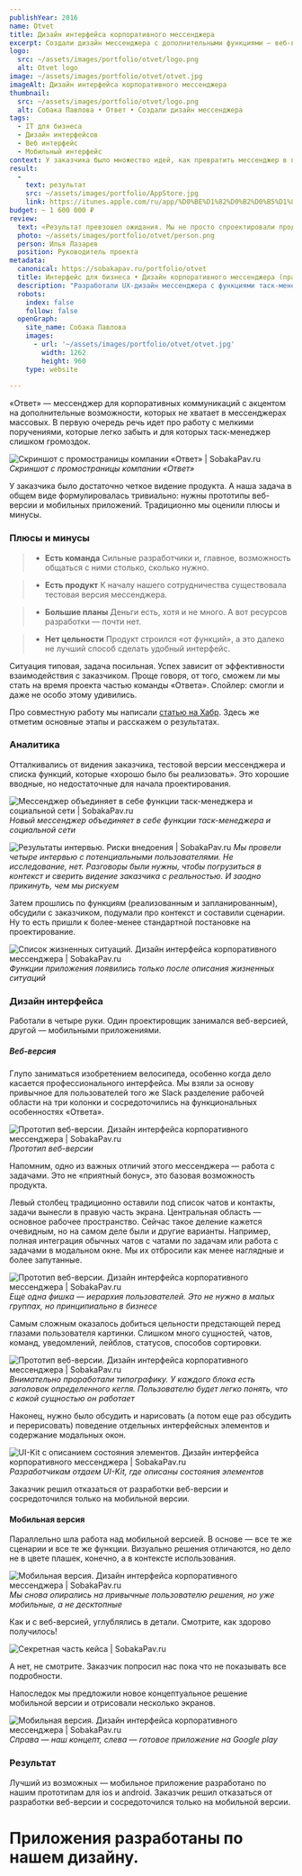 ```yaml
---
publishYear: 2016
name: Otvet
title: Дизайн интерфейса корпоративного мессенджера
excerpt: Создали дизайн мессенджера с дополнительными функциями — веб-версию и мобильные приложения.
logo:
  src: ~/assets/images/portfolio/otvet/logo.png
  alt: Otvet logo
image: ~/assets/images/portfolio/otvet/otvet.jpg
imageAlt: Дизайн интерфейса корпоративного мессенджера
thumbnail:
  src: ~/assets/images/portfolio/otvet/logo.png
  alt: Собака Павлова • Ответ • Создали дизайн мессенджера
tags:
  - IT для бизнеса
  - Дизайн интерфейсов
  - Веб интерфейс
  - Мобильный интерфейс
context: У заказчика было множество идей, как превратить мессенджер в полноценный инструмент командной работы. Очевидный риск — слишком усложнить продукт, напичкав его разрозненными функциями.
result:
  - 
    text: результат
    src: ~/assets/images/portfolio/AppStore.jpg
    link: https://itunes.apple.com/ru/app/%D0%BE%D1%82%D0%B2%D0%B5%D1%82/id1043180890?mt=8
budget: ~ 1 600 000 ₽
review: 
  text: «Результат превзошел ожидания. Мы не просто спроектировали продукт, который хотели. В ходе проектирования мы продумали очень многие вещи, многое узнали о собственном продукте и довели это до ума».
  photo: ~/assets/images/portfolio/otvet/person.png
  person: Илья Лазарев
  position: Руководитель проекта
metadata:
  canonical: https://sobakapav.ru/portfolio/otvet
  title: Интерфейс для бизнеса • Дизайн корпоративного мессенджера (практический кейс)
  description: "Разработали UX-дизайн мессенджера с функциями таск-менеджера, в котором сообщения можно превращать в задачи. В двух версиях: мобильное приложение и для десктопа"
  robots:
    index: false
    follow: false
  openGraph:
    site_name: Собака Павлова
    images:
      - url: '~/assets/images/portfolio/otvet/otvet.jpg'
        width: 1262
        height: 960
    type: website
  
---
```


«Ответ» — мессенджер для корпоративных коммуникаций с акцентом на дополнительные возможности, которых не хватает в мессенджерах массовых. В первую очередь речь идет про работу с мелкими поручениями, которые легко забыть и для которых таск-менеджер слишком громоздок.

![Скриншот с промостраницы компании «Ответ» | SobakaPav.ru](~/assets/images/portfolio/otvet/1.jpg)
_Скриншот с промостраницы компании «Ответ»_

У заказчика было достаточно четкое видение продукта. А наша задача в общем виде формулировалась тривиально: нужны прототипы веб-версии и мобильных приложений. Традиционно мы оценили плюсы и минусы.

### Плюсы и минусы

>+ **Есть команда**
>Сильные разработчики и, главное, возможность общаться с ними столько, сколько нужно.

>+ **Есть продукт**
>К началу нашего сотрудничества существовала тестовая версия мессенджера.

>- **Большие планы**
>Деньги есть, хотя и не много. А вот ресурсов разработки — почти нет.

>- **Нет цельности**
>Продукт строился «от функций», а это далеко не лучший способ сделать удобный интерфейс.

Ситуация типовая, задача посильная. Успех зависит от эффективности взаимодействия с заказчиком. Проще говоря, от того, сможем ли мы стать на время проекта частью команды «Ответа». Спойлер: смогли и даже не особо этому удивились.

Про совместную работу мы написали [статью на Хабр](https://habrahabr.ru/company/sobakapavlova/blog/333774/). Здесь же отметим основные этапы и расскажем о результатах.

### Аналитика

Отталкивались от видения заказчика, тестовой версии мессенджера и списка функций, которые «хорошо было бы реализовать». Это хорошие вводные, но недостаточные для начала проектирования.

![Мессенджер объединяет в себе функции таск-менеджера и социальной сети | SobakaPav.ru](~/assets/images/portfolio/otvet/2.jpg)
_Новый мессенджер объединяет в себе функции таск-менеджера и социальной сети_

![Результаты интервью. Риски внедоения | SobakaPav.ru](~/assets/images/portfolio/otvet/3.png)
_Мы провели четыре интервью с потенциальными пользователями. Не исследование, нет. Разговоры были нужны, чтобы погрузиться в контекст и сверить видение заказчика с реальностью. И заодно прикинуть, чем мы рискуем_

Затем прошлись по функциям (реализованным и запланированным), обсудили с заказчиком, подумали про контекст и составили сценарии. Ну то есть пришли к более-менее стандартной постановке на проектирование.

![Список жизненных ситуаций. Дизайн интерфейса корпоративного мессенджера | SobakaPav.ru](~/assets/images/portfolio/otvet/4.jpg)
_Функции приложения появились только после описания жизненных ситуаций_

### Дизайн интерфейса

Работали в четыре руки. Один проектировщик занимался веб-версией, другой — мобильными приложениями.

##### Веб-версия

Глупо заниматься изобретением велосипеда, особенно когда дело касается профессионального интерфейса. Мы взяли за основу привычное для пользователей того же Slack разделение рабочей области на три колонки и сосредоточились на функциональных особенностях «Ответа».

![Прототип веб-версии. Дизайн интерфейса корпоративного мессенджера | SobakaPav.ru](~/assets/images/portfolio/otvet/5.jpg)
_Прототип веб-версии_

Напомним, одно из важных отличий этого мессенджера — работа с задачами. Это не «приятный бонус», это базовая возможность продукта.

Левый столбец традиционно оставили под список чатов и контакты, задачи вынесли в правую часть экрана. Центральная область — основное рабочее пространство. Сейчас такое деление кажется очевидным, но на самом деле были и другие варианты. Например, полная интеграция обычных чатов с чатами по задачам или работа с задачами в модальном окне. Мы их отбросили как менее наглядные и более запутанные.

![Прототип веб-версии. Дизайн интерфейса корпоративного мессенджера | SobakaPav.ru](~/assets/images/portfolio/otvet/6.jpg)
_Еще одна фишка — иерархия пользователей. Это не нужно в малых группах, но принципиально в бизнесе_

Самым сложным оказалось добиться цельности предстающей перед глазами пользователя картинки. Слишком много сущностей, чатов, команд, уведомлений, лейблов, статусов, способов сортировки.

![Прототип веб-версии. Дизайн интерфейса корпоративного мессенджера | SobakaPav.ru](~/assets/images/portfolio/otvet/7.jpg)
_Внимательно проработали типографику. У каждого блока есть заголовок определенного кегля. Пользователю будет легко понять, что с какой сущностью он работает_

Наконец, нужно было обсудить и нарисовать (а потом еще раз обсудить и перерисовать) поведение отдельных интерфейсных элементов и содержание модальных окон.

![UI-Kit с описанием состояния элементов. Дизайн интерфейса корпоративного мессенджера | SobakaPav.ru](~/assets/images/portfolio/otvet/8.jpg)
_Разработчикам отдаем UI-Kit, где описаны состояния элементов_

Заказчик решил отказаться от разработки веб-версии и сосредоточился только на мобильной версии.

#### Мобильная версия

Параллельно шла работа над мобильной версией. В основе — все те же сценарии и все те же функции. Визуально решения отличаются, но дело не в цвете плашек, конечно, а в контексте использования.

![Мобильная версия. Дизайн интерфейса корпоративного мессенджера | SobakaPav.ru](~/assets/images/portfolio/otvet/9.jpg)
_Мы снова опирались на привычные пользователю решения, но уже мобильные, а не десктопные_

Как и с веб-версией, углублялись в детали. Смотрите, как здорово получилось!

![Секретная часть кейса | SobakaPav.ru](~/assets/images/portfolio/otvet/10.jpg)

А нет, не смотрите. Заказчик попросил нас пока что не показывать все подробности.

Напоследок мы предложили новое концептуальное решение мобильной версии и отрисовали несколько экранов.

![Мобильная версия. Дизайн интерфейса корпоративного мессенджера | SobakaPav.ru](~/assets/images/portfolio/otvet/11.jpg)
_Справа — наш концепт, слева — готовое приложение на Google play_

### Результат

Лучший из возможных — мобильное приложение разработано по нашим прототипам для ios и android. Заказчик решил отказаться от разработки веб-версии и сосредоточился только на мобильной версии.

# Приложения разработаны по нашем дизайну.
